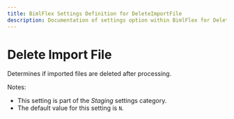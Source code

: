 ```yaml
---
title: BimlFlex Settings Definition for DeleteImportFile
description: Documentation of settings option within BimlFlex for DeleteImportFile
---
```

<head>
  <meta name="varigenceProduct" content="BimlFlex"></meta>
  <meta name="varigenceArticleType" content="Reference"></meta>
</head>

# Delete Import File

Determines if imported files are deleted after processing.

Notes:

* This setting is part of the *Staging* settings category.
* The default value for this setting is `N`.
